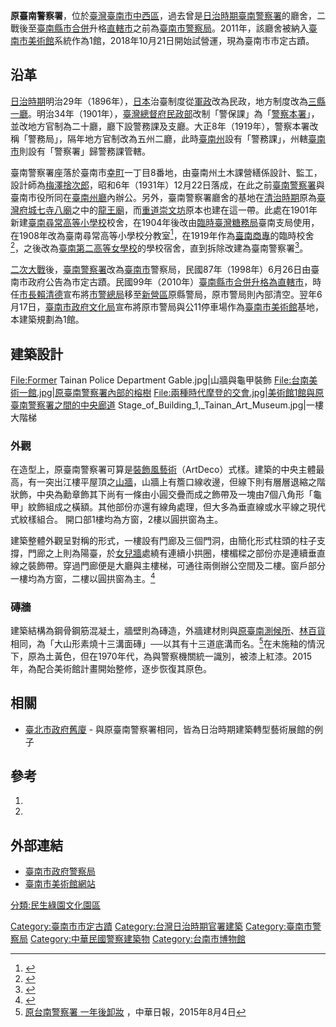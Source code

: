 {{tw monument
|name=原臺南警察署
|formername=台南警察署
|image=修復後的原臺南警察署.jpg
|imagename=整修完成的原臺南警察署
{{Infobox mapframe|tyep=shape|zoom=15|frame-width=280}}
|othername=臺南市警察局（1945-2010年）
|formalname=
|level=直轄市定古蹟
|class=官署
|time={{flagicon|Empire of Japan}}日本[[昭和|昭和]]六年（1931年）
|location={{ROC}}<br>[[臺南市|臺南市]][[中西區_(臺灣)|中西區]][[南門路_(台南市)|南門路]]37號
|open=
|cost=
|website=
|coordinates={{coord|22.991183|N|120.205150|E|type:landmark|display=it}}
|reg_url =https://nchdb.boch.gov.tw/assets/overview/monument/19980626000006
}}
'''原臺南警察署'''，位於[[臺灣|臺灣]][[臺南市|臺南市]][[中西區_(臺灣)|中西區]]，過去曾是[[臺灣日治時期|日治時期]][[臺南警察署|臺南警察署]]的廳舍，二戰後至[[五都改制|臺南縣市合併]]升格[[直轄市|直轄市]]之前為[[臺南市警察局|臺南市警察局]]。2011年，該廳舍被納入[[臺南市美術館|臺南市美術館]]系統作為1館，2018年10月21日開始試營運，現為臺南市市定古蹟。

== 沿革 ==
{{main|臺南警察署}}
[[臺灣日治時期|日治時期]]明治29年（1896年），[[大日本帝國|日本]]治臺制度從[[軍政|軍政]]改為民政，地方制度改為[[台灣日治時期行政區劃|三縣一廳]]。明治34年（1901年），[[臺灣總督府|臺灣總督府]][[臺灣總督府民政部|民政部]]改制「警保課」為「[[臺灣總督府警察|警察本署]]」，並改地方官制為二十廳，廳下設警務課及支廳。大正8年（1919年），警察本署改稱「警務局」，隔年地方官制改為五州二廳，此時[[臺南州|臺南州]]設有「警務課」，州轄[[臺南市_(州轄市)|臺南市]]則設有「警察署」歸警務課管轄。

臺南警察署座落於臺南市[[幸町_(台南市)|幸町]]一丁目8番地，由臺南州土木課營繕係設計、監工，設計師為[[梅澤捨次郎|梅澤捨次郎]]，昭和6年（1931年）12月22日落成，在此之前[[臺南警察署|臺南警察署]]與臺南市役所同在[[臺南州廳|臺南州廳]]內辦公。另外，臺南警察署廳舍的基地在[[台灣清治時期|清治時期]]原為[[臺灣府城|臺灣府城]][[七寺八廟|七寺八廟]]之中的[[龍王廟_(臺南府)|龍王廟]]，而[[重道崇文坊|重道崇文坊]]原本也建在這一帶。此處在1901年新建[[原花園尋常小學校本館|臺南尋常高等小學校]]校舍，在1904年後改由[[臨時臺灣糖務局|臨時臺灣糖務局]]臺南支局使用，在1908年改為臺南尋常高等小學校分教室<ref>{{Cite book|title=花園尋常高等小學校創立四十周年記念號|last=花園尋常高等小學校|first=|publisher=|year=1938-12-20|isbn=|location=|pages=}}</ref>，在1919年作為[[臺南高等商業專門學校|臺南商專]]的臨時校舍<ref>{{Cite news|url=|title=臺南商業開校式|author=|date=1919-09-28|work=臺灣日日新報|publisher=臺灣日日新報社|accessdate=|language=|format=}}</ref>，之後改為[[國立臺南女子高級中學|臺南第二高等女學校]]的學校宿舍，直到拆除改建為臺南警察署<ref>{{Cite news|url=|title=臺南警察署新築 設計案成る 本月中旬頃著工|author=|date=1930-08-04|work=臺灣日日新報|publisher=臺灣日日新報社|accessdate=|language=|format=}}</ref>。

[[二次大戰|二次大戰]]後，[[臺南警察署|臺南警察署]]改為[[臺南市_(省轄市)|臺南市]]警察局，民國87年（1998年）6月26日由臺南市政府公告為市定古蹟。民國99年（2010年）[[2010年中華民國縣市改制直轄市|臺南縣市合併升格為直轄市]]，時任[[臺南市長|市長]][[賴清德|賴清德]]宣布將[[臺南市政府警察局|市警總局]]移至[[新營區|新營區]]原縣警局，原市警局則內部清空。翌年6月17日，[[臺南市政府文化局|臺南市政府文化局]]宣布將原市警局與公11停車場作為[[臺南市美術館|臺南市美術館]]基地，本建築規劃為1館。

== 建築設計==
<gallery mode="packed" heights="140">
File:Former Tainan Police Department Gable.jpg|山牆與龜甲裝飾
File:台南美術一館.jpg|原臺南警察署內部的榕樹
File:兩種時代摩登的交會.jpg|美術館1館與原臺南警察署之間的中央廊道
Stage_of_Building_1,_Tainan_Art_Museum.jpg|一樓大階梯
</gallery>

=== 外觀 ===
在造型上，原臺南警察署可算是[[装饰风艺术|裝飾風藝術]]（ArtDeco）式樣。建築的中央主體最高，有一突出江樓平屋頂之[[山牆|山牆]]，山牆上有簷口線收邊，但線下則有層層退縮之階狀飾，中央為勳章飾其下尚有一條由小圓交疊而成之飾帶及一塊由7個八角形「龜甲」紋飾組成之橫額。其他部份亦還有線角處理，但大多為垂直線或水平線之現代式紋樣組合。 開口部1樓均為方窗，2樓以圓拱窗為主。

建築整體外觀呈對稱的形式，一樓設有門廊及三個門洞，由簡化形式柱頭的柱子支撐，門廊之上則為陽臺，於[[女兒牆|女兒牆]]處繞有連續小拱圈，樓楣樑之部份亦是連續垂直線之裝飾帶。穿過門廊便是大廳與主樓梯，可通往兩側辦公空間及二樓。窗戶部分一樓均為方窗，二樓以圓拱窗為主。<ref>{{Cite web |url=https://nchdb.boch.gov.tw/assets/overview/monument/19980626000006 |title=文化部文化資產局 國家文化資產網 |accessdate=2018-02-23 |archive-date=2018-02-02 |archive-url=https://web.archive.org/web/20180202190552/https://nchdb.boch.gov.tw/assets/overview/monument/19980626000006 |dead-url=no }}</ref>

=== 磚牆 ===
建築結構為鋼骨鋼筋混凝土，牆壁則為磚造，外牆建材則與[[原臺南測候所|原臺南測候所]]、[[林百貨|林百貨]]相同，為「大山形素燒十三溝面磚」──以其有十三道底溝而名。<ref>[http://www.cdns.com.tw/news.php?n_id=23&nc_id=40333 原台南警察署 一年後卸妝] {{Wayback|url=http://www.cdns.com.tw/news.php?n_id=23&nc_id=40333 |date=20160812025213 }}，中華日報，2015年8月4日</ref>在未施釉的情況下，原為土黃色，但在1970年代，為與警察機關統一識別，被漆上紅漆。2015年，為配合美術館計畫開始整修，逐步恢復其原色。

==相關==
*[[臺北市政府舊廈|臺北市政府舊廈]] - 與原臺南警察署相同，皆為日治時期建築轉型藝術展館的例子

== 參考 ==
#{{cite book|author=傅朝卿 |title=台南市古蹟與歷史建築總覽 |publisher=台灣建築與文化資產出版社 |location=台南市 |isbn=957-30880-4-5 |date=2001年11月}}
#{{cite book|author=范勝雄 |title=府城叢談 (4) |date=1988-07-01 |publisher=臺南市政府 |location=臺南市 |isbn=957-02-2143-7 |pages=89頁}}
{{Reflist}}

== 外部連結 ==
{{portal box|臺南|警察}}
*[http://www.tnpd.gov.tw/ 臺南市政府警察局] {{Wayback|url=http://www.tnpd.gov.tw/ |date=20211202111240 }}
* [https://www.tnam.museum/ 臺南市美術館網站] {{Wayback|url=https://www.tnam.museum/ |date=20191108065517 }}

{{臺南市古蹟}}
{{台灣直轄市定古蹟}}
{{臺南市政府警察局}}
[[Category:臺南市市定古蹟|Category:臺南市市定古蹟]]
[[分類:民生綠園文化園區|分類:民生綠園文化園區]]
[[Category:台灣日治時期官署建築|Category:台灣日治時期官署建築]]

[[Category:臺南市警察局|Category:臺南市警察局]]
[[Category:中華民國警察建築物|Category:中華民國警察建築物]]
[[Category:台南市博物館|Category:台南市博物館]]
